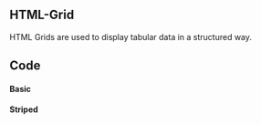 
## HTML-Grid

<!-- introduction start -->
HTML Grids are used to display tabular data in a structured way.
<!-- introduction end -->

## Code

#### Basic

<HtmlTablePlayground height="12rem" />

#### Striped

<HtmlTableStripedPlayground height="12rem" />
